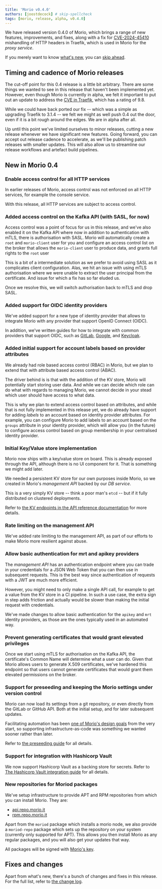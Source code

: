 ```yaml
---
title: 'Morio v0.4.0'
authors: [joostdecock] # skip-spellcheck
tags: [morio, release, alpha, v0.4.0]
---
```


We have released version 0.4.0 of Morio, which brings a range of new features,
improvements, and fixes, along with a fix for
[CVE-2024-45410][cve] mishandling of HTTP headers in Traefik, which is used in
Morio for the _proxy service_.

<!-- truncate -->

If you merely want to know [what's new](#new-in-morio-04), you can [skip
ahead](#new-in-morio-04).

## Timing and cadence of Morio releases

The cut-off point for this 0.4 release is a little bit arbitrary. There are
some things we wanted to see in this release that haven't been implemented yet.
However, even though Morio is currently in alpha, we felt it important
to put out an update to address the [CVE in Traefik][cve], which has a rating
of 9.8.

While we could have back ported our fix -- which was a simple as upgrading 
Traefik to 3.1.4 -- we felt we might as well push 0.4 out the door, even if
it is a bit rough around the edges. We are in alpha after all.

Up until this point we've limited ourselves to minor releases, cutting a new
release whenever we have significant new features. Going forward, you can
accept out release cadence to accelerate, as we'll be publishing patch releases
with smaller updates. This will also allow us to streamline our release 
workflows and artefact build pipelines.


## New in Morio 0.4

### Enable access control for all HTTP services

In earlier releases of Morio, access control was not enforced on all HTTP
services, for example the console service.

With this release, all HTTP services are subject to access control.

### Added access control on the Kafka API (with SASL, for now)

Access control was a point of focus for us in this release, and we've also
enabled it on the Kafka API where now in addition to authentication with mTLS,
there is authorisation with SASL. Morio will automatically create a `root` and
`morio-client` user for you and configure an access control list on the broker
that allows the `morio-client` user to produce data, and grants full rights to
the `root` user

This is a bit of a intermediate solution as we prefer to avoid using SASL as it
complicates client configuration. Alas, we hit an issue with using mTLS
authorisation where we were unable to extract the user principal from the
certificate. And issue for which a fix has so far eluded us. 

Once we resolve this, we will switch authorisation back to mTLS and drop SASL.

### Added support for OIDC identity providers

We've added support for a new type of identity provider that allows to
integrate Morio with any provider that support OpenID Connect (OIDC).  

In addition, we've written guides for how to integrate with common providers
that support OIDC, such as
[GitLab](/docs/guides/settings/integrations/gitlab/#gitlab-as-identity-provider-with-openid-connect),
[Google](/docs/guides/settings/integrations/google/), and
[Keycloak](/docs/guides/settings/integrations/keycloak/).

### Added initial support for account labels based on provider attributes

We already had role based access control (RBAC) in Morio, but we plan to extend
that with attribute based access control (ABAC).

The driver behind is is that with the addition of the KV store, Morio will
potentially start storing user data. And while we can decide which role can do
what with regards to managing Morio, we cannot decide in your stead which user
should have access to what data.

This is why we plan to extend access control based on attributes, and while
that is not fully implemented in this release yet, we do already have support
for adding _labels_ to an account based on identity provider attributes. For
example, you can configure Morio to add labels to an account based on the
`groups` attribute in your identity provider, which will allow you (in the
future) to configure access control based on group membership in your
centralised identity provider.

### Initial Key/Value store implementation

Morio now ships with a key/value store on board. 
This is already exposed through the API, although there is no UI component for it. 
That is something we might add later.

We needed a persistent KV store for our own purposes inside Morio, so we created
in Morio's _management API_ backed by our _DB service_.

This is a very simply KV store -- think a poor man's `etcd` -- but if it fully 
distributed on clustered deployments.

Refer to [the KV endpoints in the API reference
documentation](/docs/reference/apis/api/#tag/kv) for more details.

### Rate limiting on the management API

We've added rate limiting to the management API, as part of our efforts to make
Morio more resilient against abuse.

### Allow basic authentication for mrt and apikey providers

The _management API_ has an authentication endpoint where you can trade in your
credentials for a JSON Web Token that you can then use in subsequent requests.
This is the best way since authentication of requests with a JWT are much more
efficient.

However, you might need to only make a single API call, for example to get a value
from the KV store in a CI pipeline. In such a use case, the extra
sign in step adds friction and actually would be slower than making the initial
request with credentials.

We've made changes to allow basic authentication for the `apikey` and `mrt`
identity providers, as those are the ones typically used in an automated way.

### Prevent generating certificates that would grant elevated privileges

Once we start using mTLS for authorisation on the Kafka API, the certificate's
Common Name will determine what a user can do.  Given that Morio allows users
to generate X.509 certificates, we've hardened this endpoint so that users
cannot generate certificates that would grant them elevated permissions on the
broker.

### Support for preseeding and keeping the Morio settings under version control

Morio can now load its settings from a git repository, or even directly from
the GitLab or GitHub API. Both at the initial setup, and for later subsequent
updates.

Facilitating automation has been [one of Morio's design
goals](/docs/guides/goals/) from the very start, so supporting
infrastructure-as-code was something we wanted sooner rather than later.

Refer to [the preseeding guide](/docs/guides/settings/preseed/) for all details.

### Support for integration with Hashicorp Vault

We now support Hashicorp Vault as a backing store for secrets. Refer to [The
Hashicorp Vault integration guide](/docs/guides/settings/integrations/vault/)
for all details.

### New repositories for Moriod packages

We've setup infrastructure to provide APT and RPM repositories from which you can install Morio.
They are:

- [api.repo.morio.it](https://apt.repo.morio.it/)
- [rpm.repo.morio.it](https://rpm.repo.morio.it/)

Apart from the `moriod` package which installs a morio node, we also provide a `moriod-repo`
package which sets up the repository on your system (currently only supported for APT).
This allows you then install Morio as any regular packages, and you will also get your
updates that way.

All packages will be signed with [Morio's key](https://apt.repo.morio.it/morio.asc).

## Fixes and changes

Apart from what's new, there's a bunch of changes and fixes in this release.
For the full list, refer to [the
change log](https://github.com/certeu/morio/blob/develop/CHANGELOG.md).


[cve]: https://nvd.nist.gov/vuln/detail/CVE-2024-45410
